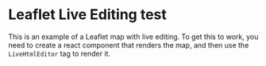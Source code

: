 
# Leaflet Live Editing test

This is an example of a Leaflet map with live editing. To get this to work, you need to create a react component that renders the map, and then use the `LiveHtmlEditor` tag to render it.

<LiveHtmlEditor fileUrl="./leaflet-tz.html" />
